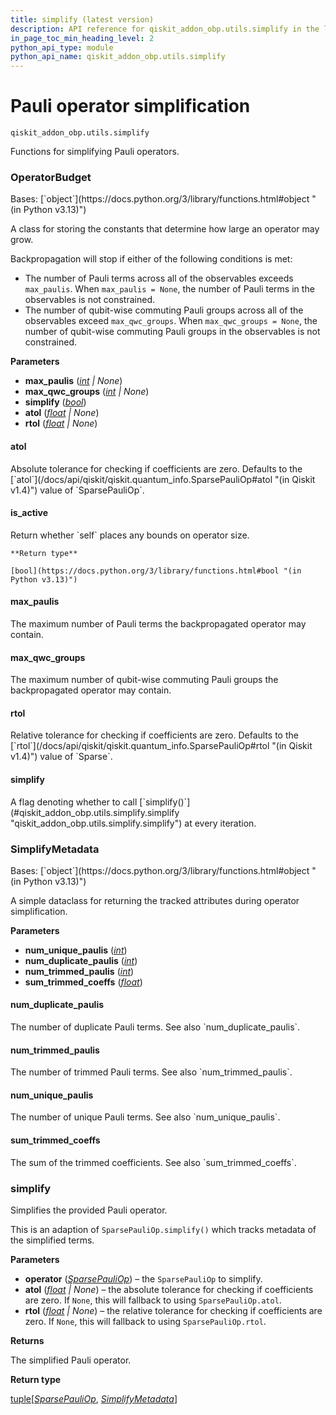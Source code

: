 ```yaml
---
title: simplify (latest version)
description: API reference for qiskit_addon_obp.utils.simplify in the latest version of qiskit-addon-obp
in_page_toc_min_heading_level: 2
python_api_type: module
python_api_name: qiskit_addon_obp.utils.simplify
---
```


<span id="module-qiskit_addon_obp.utils.simplify" />

<span id="pauli-operator-simplification-qiskit-addon-obp-utils-simplify" />

# Pauli operator simplification

`qiskit_addon_obp.utils.simplify`

Functions for simplifying Pauli operators.

### OperatorBudget

<Class id="qiskit_addon_obp.utils.simplify.OperatorBudget" github="https://github.com/Qiskit/qiskit-addon-obp/tree/stable/0.2/qiskit_addon_obp/utils/simplify.py#L43-L77" signature="OperatorBudget(max_paulis=None, max_qwc_groups=None, simplify=True, atol=None, rtol=None)" modifiers="class">
  Bases: [`object`](https://docs.python.org/3/library/functions.html#object "(in Python v3.13)")

  A class for storing the constants that determine how large an operator may grow.

  Backpropagation will stop if either of the following conditions is met:

  *   The number of Pauli terms across all of the observables exceeds `max_paulis`. When `max_paulis = None`, the number of Pauli terms in the observables is not constrained.
  *   The number of qubit-wise commuting Pauli groups across all of the observables exceed `max_qwc_groups`. When `max_qwc_groups = None`, the number of qubit-wise commuting Pauli groups in the observables is not constrained.

  **Parameters**

  *   **max\_paulis** ([*int*](https://docs.python.org/3/library/functions.html#int "(in Python v3.13)") *| None*)
  *   **max\_qwc\_groups** ([*int*](https://docs.python.org/3/library/functions.html#int "(in Python v3.13)") *| None*)
  *   **simplify** ([*bool*](https://docs.python.org/3/library/functions.html#bool "(in Python v3.13)"))
  *   **atol** ([*float*](https://docs.python.org/3/library/functions.html#float "(in Python v3.13)") *| None*)
  *   **rtol** ([*float*](https://docs.python.org/3/library/functions.html#float "(in Python v3.13)") *| None*)

  #### atol

  <Attribute id="qiskit_addon_obp.utils.simplify.OperatorBudget.atol" attributeTypeHint="float | None" attributeValue="None">
    Absolute tolerance for checking if coefficients are zero. Defaults to the [`atol`](/docs/api/qiskit/qiskit.quantum_info.SparsePauliOp#atol "(in Qiskit v1.4)") value of `SparsePauliOp`.
  </Attribute>

  #### is\_active

  <Function id="qiskit_addon_obp.utils.simplify.OperatorBudget.is_active" github="https://github.com/Qiskit/qiskit-addon-obp/tree/stable/0.2/qiskit_addon_obp/utils/simplify.py#L75-L77" signature="is_active()">
    Return whether `self` places any bounds on operator size.

    **Return type**

    [bool](https://docs.python.org/3/library/functions.html#bool "(in Python v3.13)")
  </Function>

  #### max\_paulis

  <Attribute id="qiskit_addon_obp.utils.simplify.OperatorBudget.max_paulis" attributeTypeHint="int | None" attributeValue="None">
    The maximum number of Pauli terms the backpropagated operator may contain.
  </Attribute>

  #### max\_qwc\_groups

  <Attribute id="qiskit_addon_obp.utils.simplify.OperatorBudget.max_qwc_groups" attributeTypeHint="int | None" attributeValue="None">
    The maximum number of qubit-wise commuting Pauli groups the backpropagated operator may contain.
  </Attribute>

  #### rtol

  <Attribute id="qiskit_addon_obp.utils.simplify.OperatorBudget.rtol" attributeTypeHint="float | None" attributeValue="None">
    Relative tolerance for checking if coefficients are zero. Defaults to the [`rtol`](/docs/api/qiskit/qiskit.quantum_info.SparsePauliOp#rtol "(in Qiskit v1.4)") value of `Sparse`.
  </Attribute>

  #### simplify

  <Attribute id="qiskit_addon_obp.utils.simplify.OperatorBudget.simplify" attributeTypeHint="bool" attributeValue="True">
    A flag denoting whether to call [`simplify()`](#qiskit_addon_obp.utils.simplify.simplify "qiskit_addon_obp.utils.simplify.simplify") at every iteration.
  </Attribute>
</Class>

### SimplifyMetadata

<Class id="qiskit_addon_obp.utils.simplify.SimplifyMetadata" github="https://github.com/Qiskit/qiskit-addon-obp/tree/stable/0.2/qiskit_addon_obp/utils/simplify.py#L26-L40" signature="SimplifyMetadata(num_unique_paulis, num_duplicate_paulis, num_trimmed_paulis, sum_trimmed_coeffs)" modifiers="class">
  Bases: [`object`](https://docs.python.org/3/library/functions.html#object "(in Python v3.13)")

  A simple dataclass for returning the tracked attributes during operator simplification.

  **Parameters**

  *   **num\_unique\_paulis** ([*int*](https://docs.python.org/3/library/functions.html#int "(in Python v3.13)"))
  *   **num\_duplicate\_paulis** ([*int*](https://docs.python.org/3/library/functions.html#int "(in Python v3.13)"))
  *   **num\_trimmed\_paulis** ([*int*](https://docs.python.org/3/library/functions.html#int "(in Python v3.13)"))
  *   **sum\_trimmed\_coeffs** ([*float*](https://docs.python.org/3/library/functions.html#float "(in Python v3.13)"))

  #### num\_duplicate\_paulis

  <Attribute id="qiskit_addon_obp.utils.simplify.SimplifyMetadata.num_duplicate_paulis" attributeTypeHint="int">
    The number of duplicate Pauli terms. See also `num_duplicate_paulis`.
  </Attribute>

  #### num\_trimmed\_paulis

  <Attribute id="qiskit_addon_obp.utils.simplify.SimplifyMetadata.num_trimmed_paulis" attributeTypeHint="int">
    The number of trimmed Pauli terms. See also `num_trimmed_paulis`.
  </Attribute>

  #### num\_unique\_paulis

  <Attribute id="qiskit_addon_obp.utils.simplify.SimplifyMetadata.num_unique_paulis" attributeTypeHint="int">
    The number of unique Pauli terms. See also `num_unique_paulis`.
  </Attribute>

  #### sum\_trimmed\_coeffs

  <Attribute id="qiskit_addon_obp.utils.simplify.SimplifyMetadata.sum_trimmed_coeffs" attributeTypeHint="float">
    The sum of the trimmed coefficients. See also `sum_trimmed_coeffs`.
  </Attribute>
</Class>

### simplify

<Function id="qiskit_addon_obp.utils.simplify.simplify" github="https://github.com/Qiskit/qiskit-addon-obp/tree/stable/0.2/qiskit_addon_obp/utils/simplify.py#L80-L169" signature="simplify(operator, *, atol=None, rtol=None)">
  Simplifies the provided Pauli operator.

  This is an adaption of `SparsePauliOp.simplify()` which tracks metadata of the simplified terms.

  **Parameters**

  *   **operator** ([*SparsePauliOp*](/docs/api/qiskit/qiskit.quantum_info.SparsePauliOp "(in Qiskit v1.4)")) – the `SparsePauliOp` to simplify.
  *   **atol** ([*float*](https://docs.python.org/3/library/functions.html#float "(in Python v3.13)") *| None*) – the absolute tolerance for checking if coefficients are zero. If `None`, this will fallback to using `SparsePauliOp.atol`.
  *   **rtol** ([*float*](https://docs.python.org/3/library/functions.html#float "(in Python v3.13)") *| None*) – the relative tolerance for checking if coefficients are zero. If `None`, this will fallback to using `SparsePauliOp.rtol`.

  **Returns**

  The simplified Pauli operator.

  **Return type**

  [tuple](https://docs.python.org/3/library/stdtypes.html#tuple "(in Python v3.13)")\[[*SparsePauliOp*](/docs/api/qiskit/qiskit.quantum_info.SparsePauliOp "(in Qiskit v1.4)"), [*SimplifyMetadata*](#qiskit_addon_obp.utils.simplify.SimplifyMetadata "qiskit_addon_obp.utils.simplify.SimplifyMetadata")]
</Function>

